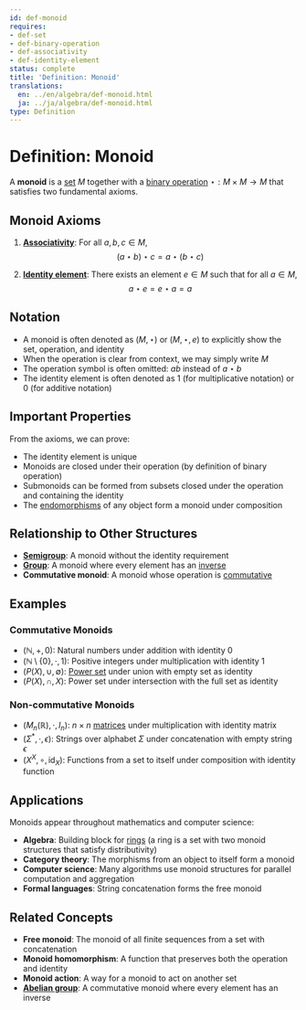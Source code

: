 ```yaml
---
id: def-monoid
requires:
- def-set
- def-binary-operation
- def-associativity
- def-identity-element
status: complete
title: 'Definition: Monoid'
translations:
  en: ../en/algebra/def-monoid.html
  ja: ../ja/algebra/def-monoid.html
type: Definition
---
```


# Definition: Monoid {#def-monoid}

A **monoid** is a [set](../logic-set-theory/def-set.qmd) $M$ together with a [binary operation](def-binary-operation.qmd) $\star: M \times M \to M$ that satisfies two fundamental axioms.

## Monoid Axioms

1. **[Associativity](def-associativity.qmd)**: For all $a, b, c \in M$,
   $$(a \star b) \star c = a \star (b \star c)$$

2. **[Identity element](def-identity-element.qmd)**: There exists an element $e \in M$ such that for all $a \in M$,
   $$a \star e = e \star a = a$$

## Notation

- A monoid is often denoted as $(M, \star)$ or $(M, \star, e)$ to explicitly show the set, operation, and identity
- When the operation is clear from context, we may simply write $M$
- The operation symbol is often omitted: $ab$ instead of $a \star b$
- The identity element is often denoted as $1$ (for multiplicative notation) or $0$ (for additive notation)

## Important Properties

From the axioms, we can prove:

- The identity element is unique
- Monoids are closed under their operation (by definition of binary operation)
- Submonoids can be formed from subsets closed under the operation and containing the identity
- The [endomorphisms](def-endomorphism.qmd) of any object form a monoid under composition

## Relationship to Other Structures

- **[Semigroup](def-semigroup.qmd)**: A monoid without the identity requirement
- **[Group](def-group.qmd)**: A monoid where every element has an [inverse](def-inverse-element.qmd)
- **Commutative monoid**: A monoid whose operation is [commutative](def-commutativity.qmd)

## Examples

### Commutative Monoids
- $(\mathbb{N}, +, 0)$: Natural numbers under addition with identity 0
- $(\mathbb{N}\setminus\{0\}, \cdot, 1)$: Positive integers under multiplication with identity 1
- $(P(X), \cup, \emptyset)$: [Power set](../logic-set-theory/def-power-set.qmd) under union with empty set as identity
- $(P(X), \cap, X)$: Power set under intersection with the full set as identity

### Non-commutative Monoids
- $(M_n(\mathbb{R}), \cdot, I_n)$: $n \times n$ [matrices](def-matrix.qmd) under multiplication with identity matrix
- $(\Sigma^*, \cdot, \epsilon)$: Strings over alphabet $\Sigma$ under concatenation with empty string $\epsilon$
- $(X^X, \circ, \text{id}_X)$: Functions from a set to itself under composition with identity function

## Applications

Monoids appear throughout mathematics and computer science:

- **Algebra**: Building block for [rings](def-ring.qmd) (a ring is a set with two monoid structures that satisfy distributivity)
- **Category theory**: The morphisms from an object to itself form a monoid
- **Computer science**: Many algorithms use monoid structures for parallel computation and aggregation
- **Formal languages**: String concatenation forms the free monoid

## Related Concepts

- **Free monoid**: The monoid of all finite sequences from a set with concatenation
- **Monoid homomorphism**: A function that preserves both the operation and identity
- **Monoid action**: A way for a monoid to act on another set
- **[Abelian group](def-abelian-group.qmd)**: A commutative monoid where every element has an inverse
